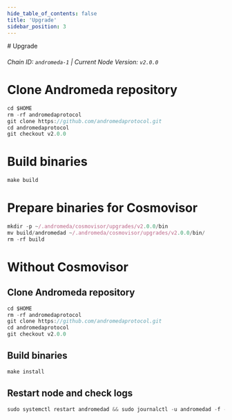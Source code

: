 ```yaml
---
hide_table_of_contents: false
title: 'Upgrade'
sidebar_position: 3
---
```


<div class="h1-with-icon icon-andromeda">
  # Upgrade
</div>

###### Chain ID: `andromeda-1` | Current Node Version: `v2.0.0`

# Clone Andromeda repository

```js
cd $HOME
rm -rf andromedaprotocol
git clone https://github.com/andromedaprotocol.git
cd andromedaprotocol
git checkout v2.0.0
```

# Build binaries

```js
make build
```

# Prepare binaries for Cosmovisor

```js
mkdir -p ~/.andromeda/cosmovisor/upgrades/v2.0.0/bin
mv build/andromedad ~/.andromeda/cosmovisor/upgrades/v2.0.0/bin/
rm -rf build
```

# Without Cosmovisor

## Clone Andromeda repository

```js
cd $HOME
rm -rf andromedaprotocol
git clone https://github.com/andromedaprotocol.git
cd andromedaprotocol
git checkout v2.0.0
```

## Build binaries

```js
make install
```

## Restart node and check logs

```js
sudo systemctl restart andromedad && sudo journalctl -u andromedad -f --no-hostname -o cat
```
